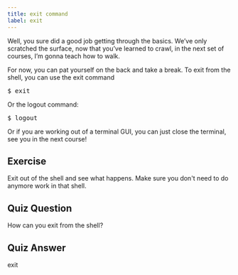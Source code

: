 ```yaml
---
title: exit command
label: exit
---
```


Well, you sure did a good job getting through the basics. We’ve only scratched the surface, now that you’ve learned to crawl, in the next set of courses, I’m gonna teach how to walk.

For now, you can pat yourself on the back and take a break. To exit from the shell, you can use the exit command

<pre>$ exit</pre>

Or the logout command:

<pre>$ logout</pre>

Or if you are working out of a terminal GUI, you can just close the terminal, see you in the next course!

## Exercise

Exit out of the shell and see what happens. Make sure you don't need to do anymore work in that shell.

## Quiz Question

How can you exit from the shell?

## Quiz Answer

exit
